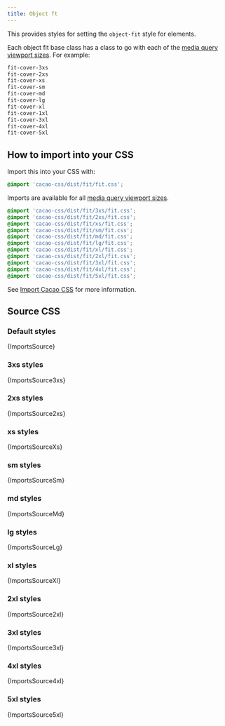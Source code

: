 ```yaml
---
title: Object ft
---
```


This provides styles for setting the `object-fit` style for elements.

Each object fit base class has a class to go with each of the [media query viewport sizes](/styles/media#viewport-media-queries). For example:

```css
fit-cover-3xs
fit-cover-2xs
fit-cover-xs
fit-cover-sm
fit-cover-md
fit-cover-lg
fit-cover-xl
fit-cover-1xl
fit-cover-3xl
fit-cover-4xl
fit-cover-5xl
```


## How to import into your CSS

Import this into your CSS with:

```css
@import 'cacao-css/dist/fit/fit.css';
```

Imports are available for all [media query viewport sizes](/styles/media#viewport-media-queries).

```css
@import 'cacao-css/dist/fit/3xs/fit.css';
@import 'cacao-css/dist/fit/2xs/fit.css';
@import 'cacao-css/dist/fit/xs/fit.css';
@import 'cacao-css/dist/fit/sm/fit.css';
@import 'cacao-css/dist/fit/md/fit.css';
@import 'cacao-css/dist/fit/lg/fit.css';
@import 'cacao-css/dist/fit/xl/fit.css';
@import 'cacao-css/dist/fit/2xl/fit.css';
@import 'cacao-css/dist/fit/3xl/fit.css';
@import 'cacao-css/dist/fit/4xl/fit.css';
@import 'cacao-css/dist/fit/5xl/fit.css';
```

See [Import Cacao CSS](/import) for more information.

## Source CSS

<!-- markdownlint-disable -->

### Default styles

<CodeBlock language="css" title="fit/fit.css">{ImportsSource}</CodeBlock>

### 3xs styles

<CodeBlock language="css" title="fit/3xs/fit.css">{ImportsSource3xs}</CodeBlock>

### 2xs styles

<CodeBlock language="css" title="fit/2xs/fit.css">{ImportsSource2xs}</CodeBlock>

### xs styles

<CodeBlock language="css" title="fit/xs/fit.css">{ImportsSourceXs}</CodeBlock>

### sm styles

<CodeBlock language="css" title="fit/sm/fit.css">{ImportsSourceSm}</CodeBlock>

### md styles

<CodeBlock language="css" title="fit/md/fit.css">{ImportsSourceMd}</CodeBlock>

### lg styles

<CodeBlock language="css" title="fit/lg/fit.css">{ImportsSourceLg}</CodeBlock>

### xl styles

<CodeBlock language="css" title="fit/xl/fit.css">{ImportsSourceXl}</CodeBlock>

### 2xl styles

<CodeBlock language="css" title="fit/2xl/fit.css">{ImportsSource2xl}</CodeBlock>

### 3xl styles

<CodeBlock language="css" title="fit/3xl/fit.css">{ImportsSource3xl}</CodeBlock>

### 4xl styles

<CodeBlock language="css" title="fit/4xl/fit.css">{ImportsSource4xl}</CodeBlock>

### 5xl styles

<CodeBlock language="css" title="fit/5xl/fit.css">{ImportsSource5xl}</CodeBlock>
